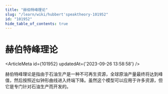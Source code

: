 ```yaml
---
title: "赫伯特峰理论"
slug: "/learn/wiki/hubbert'speaktheory-101952"
id: "101952"
hide_table_of_contents: true
---
```



# 赫伯特峰理论

<ArticleMeta id={101952} updatedAt={'2023-09-26 13:58:58'} />
<div className='border-solid border-b border-t-0 my-4 border-[var(--ifm-color-gray-300)]' />

赫伯特峰理论是指由于石油生产是一种不可再生资源，全球原油产量最终将达到峰值，然后按照近似钟形曲线进入终端下降。虽然这个模型可以应用于许多资源，但它是专门针对石油生产而开发的。
